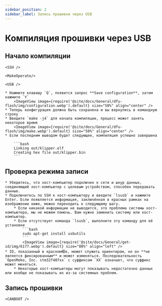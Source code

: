 ```yaml
---
sidebar_position: 2
sidebar_label: Запись прошивки через USB
---
```




# Компиляция прошивки через USB


## Начало компиляции

    <SSH />

    <MakeOperate/>

    <USB />

    * Нажмите клавишу `Q`, появится запрос **Save configuration**, затем нажмите `Y`
        <ImageView image={require('@site/docs/General/dfu-flash/img/configuration.webp').default} size="50%" align="center" />
    * Теперь конфигурация должна быть сохранена и вы вернулись в командную строку
    * Введите `make -j4` для начала компиляции, процесс может занять некоторое время
        <ImageView image={require('@site/docs/General/dfu-flash/img/make.webp').default} size="50%" align="center" />
    * Если последним выводом будет следующее, компиляция успешно завершена

        ```bash
        Linking out/klipper.elf
        Creating hex file out/klipper.bin
        ```
## Проверка режима записи

    * Убедитесь, что хост-компьютер подключен к сети и шнур данных, соединяющий хост-компьютер с целевым устройством, способен передавать данные.
    * Подключитесь по SSH к хост-компьютеру и введите `lsusb` и нажмите Enter. Если появляется информация, заключённая в красных рамках на изображении ниже, можно переходить к следующему шагу.
        * Если никакой информации не выводится, это проблема системы хост-компьютера, мы не можем помочь. Вам нужно заменить систему или хост-компьютер.
        * Если отсутствует команда `lsusb`, выполните эту команду для её установки
            ```bash
            sudo apt-get install usbutils
            ```
            <ImageView image={require('@site/docs/General/get-id/img/6177.webp').default} size="80%" align="left" /> 
    * ID, показанный в красном框е, может служить ориентиром, но он **не является фиксированным** и может изменяться. Последовательность `OpenMoko, Inc. stm32f407xx` с суффиксом `XX` означает, что суффикс может меняться.
        * Некоторые хост-компьютеры могут показывать недостаточно данных или вообще не показывать их из-за системных проблем.

## Запись прошивки
    
    <CANBOOT />
